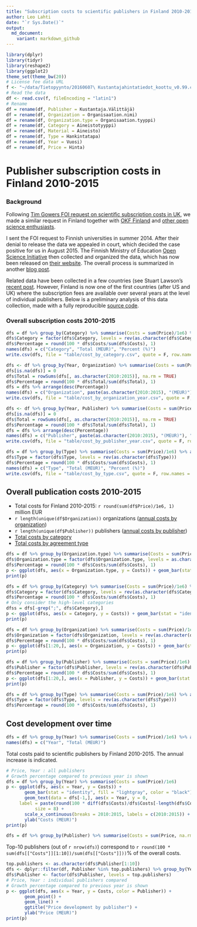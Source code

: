 ```yaml
---
title: "Subscription costs to scientific publishers in Finland 2010-2015"
author: Leo Lahti
date: "`r Sys.Date()`"
output: 
  md_document:
    variant: markdown_github
---
```



```r
library(dplyr)
library(tidyr)
library(reshape2)
library(ggplot2)
theme_set(theme_bw(20))
# License fee data URL
f <- "~/data/Tietopyynto/20160607\ Kustantajahintatiedot_koottu_v0.99.csv"
# Read the data
df <- read.csv(f, fileEncoding = "latin1")
# Rename
df = rename(df, Publisher = Kustantaja.Välittäjä)
df = rename(df, Organization = Organisaation.nimi)
df = rename(df, Organization.type = Organisaation.tyyppi)
df = rename(df, Category = Aineistotyyppi)
df = rename(df, Material = Aineisto)
df = rename(df, Type = Hankintatapa)
df = rename(df, Year = Vuosi)
df = rename(df, Price = Hinta)
```


Publisher subscription costs in Finland 2010-2015
===========


### Background

Following [Tim Gowers FOI request on scientific subscription costs in
UK](http://gowers.wordpress.com/2014/04/24/elsevier-journals-some-facts/),
we made a similar request in Finland together with [OKF
Finland](http://fi.okfn.org/wg/openscience/) and [other open science
enthusiasts](https://www.facebook.com/groups/241398182642057/permalink/411482855633588).

I sent the FOI request to Finnish universities in summer 2014. After
their denial to release the data we appealed in court, which decided
the case positive for us in August 2015. The Finnish Ministry of
Education [Open Science Initiative](http://openscience.fi) then
collected and organized the data, which has now been released on
[their website](). The overall process is summarized in another [blog
post]().

Related data have been collected in a few countries (see Stuart
Lawson's [recent
post](http://stuartlawson.org/2016/06/publicly-available-data-on-international-journal-subscription-costs).
However, Finland is now one of the first countries (after US and UK)
where the subscription fees are available over several years at the
level of individual publishers. Below is a preliminary analysis of
this data collection, made with a fully reproducible [source
code](https://github.com/antagomir/temp/blob/master/20160610/foi.Rmd).


### Overall subscription costs 2010-2015


```r
dfs = df %>% group_by(Category) %>% summarise(Costs = sum(Price)/1e6) %>% arrange(desc(Costs))
dfs$Category = factor(dfs$Category, levels = rev(as.character(dfs$Category)))
dfs$Percentage = round(100 * dfs$Costs/sum(dfs$Costs), 1)
names(dfs) = c("Category", "Total (MEUR)", "Percent (%)")
write.csv(dfs, file = "table/cost_by_category.csv", quote = F, row.names = F)

dfs <- df %>% group_by(Year, Organization) %>% summarise(Costs = sum(Price, na.rm = TRUE)/1e6) %>% arrange(Year) %>% spread(Year, Costs)
dfs[is.na(dfs)] = 0
dfs$Total = rowSums(dfs[, as.character(2010:2015)], na.rm = TRUE)
dfs$Percentage = round(100 * dfs$Total/sum(dfs$Total), 1)
dfs = dfs %>% arrange(desc(Percentage))
names(dfs) = c("Organization", paste(as.character(2010:2015), "(MEUR)"), "Total (MEUR)", "Percent (%)")
write.csv(dfs, file = "table/cost_by_organization_year.csv", quote = F, row.names = F)

dfs <- df %>% group_by(Year, Publisher) %>% summarise(Costs = sum(Price, na.rm = TRUE)/1e6) %>% arrange(Year) %>% spread(Year, Costs)
dfs[is.na(dfs)] = 0
dfs$Total = rowSums(dfs[, as.character(2010:2015)], na.rm = TRUE)
dfs$Percentage = round(100 * dfs$Total/sum(dfs$Total), 1)
dfs = dfs %>% arrange(desc(Percentage))
names(dfs) = c("Publisher", paste(as.character(2010:2015), "(MEUR)"), "Total (MEUR)", "Percent (%)")
write.csv(dfs, file = "table/cost_by_publisher_year.csv", quote = F, row.names = F)

dfs = df %>% group_by(Type) %>% summarise(Costs = sum(Price)/1e6) %>% arrange(desc(Costs))
dfs$Type = factor(dfs$Type, levels = rev(as.character(dfs$Type)))
dfs$Percentage = round(100 * dfs$Costs/sum(dfs$Costs), 1)
names(dfs) = c("Type", "Total (MEUR)", "Percent (%)")
write.csv(dfs, file = "table/cost_by_type.csv", quote = F, row.names = F)
```


## Overall publication costs 2010-2015

 * Total costs for Finland 2010-2015: `r round(sum(df$Price)/1e6, 1)` million EUR
 * `r length(unique(df$Organization))` organizations ([annual costs by organization](table/cost_by_organization_year.csv))
 * `r length(unique(df$Publisher))` publishers ([annual costs by publisher](table/cost_by_publisher_year.csv))
 * [Total costs by category](table/cost_by_category.csv)
 * [Total costs by agreement type](table/cost_by_type.csv)


```r
dfs = df %>% group_by(Organization.type) %>% summarise(Costs = sum(Price)/1e6) %>% arrange(Costs)
dfs$Organization.type = factor(dfs$Organization.type, levels = as.character(dfs$Organization.type))
dfs$Percentage = round(100 * dfs$Costs/sum(dfs$Costs), 1)
p <- ggplot(dfs, aes(x = Organization.type, y = Costs)) + geom_bar(stat = "identity", fill = "lightgray", color = "black") + ggtitle("Costs by organization type") + coord_flip() + xlab("") + ylab("Total Costs (MEUR)") + geom_text(aes(x=Organization.type, y=80, label=paste(Percentage, "%", sep = ""), hjust=ifelse(sign(Percentage)>0, 0, 0)), position = position_dodge(width=1), size = 7)
print(p)

dfs = df %>% group_by(Category) %>% summarise(Costs = sum(Price)/1e6) %>% arrange(desc(Costs))
dfs$Category = factor(dfs$Category, levels = rev(as.character(dfs$Category)))
dfs$Percentage = round(100 * dfs$Costs/sum(dfs$Costs), 1)
# Only consider the high-level categories
dfss = dfs[-grep(";", dfs$Category),]
p <- ggplot(dfss, aes(x = Category, y = Costs)) + geom_bar(stat = "identity", fill = "lightgray", color = "black") + ggtitle("Costs by category") + coord_flip() + xlab("") + ylab("Total Costs (MEUR)") + geom_text(aes(x=Category, y=35, label=paste(Percentage, "%", sep = ""), hjust=ifelse(sign(Percentage)>0, 0, 0)), position = position_dodge(width=1), size = 7)
print(p)
```




```r
dfs = df %>% group_by(Organization) %>% summarise(Costs = sum(Price)/1e6) %>% arrange(desc(Costs))
dfs$Organization = factor(dfs$Organization, levels = rev(as.character(dfs$Organization)))
dfs$Percentage = round(100 * dfs$Costs/sum(dfs$Costs), 1)
p <- ggplot(dfs[1:20,], aes(x = Organization, y = Costs)) + geom_bar(stat = "identity", fill = "lightgray", color = "black") + ggtitle("Costs by organization") + coord_flip() + xlab("") + ylab("Total Costs (MEUR)") + geom_text(aes(x=Organization, y=20, label=paste(Percentage, "%", sep = ""), hjust=ifelse(sign(Percentage)>0, 0, 0)), position = position_dodge(width=1), size = 7)
print(p)

dfs = df %>% group_by(Publisher) %>% summarise(Costs = sum(Price)/1e6) %>% arrange(desc(Costs))
dfs$Publisher = factor(dfs$Publisher, levels = rev(as.character(dfs$Publisher)))
dfs$Percentage = round(100 * dfs$Costs/sum(dfs$Costs), 1)
p <- ggplot(dfs[1:20,], aes(x = Publisher, y = Costs)) + geom_bar(stat = "identity", fill = "lightgray", color = "black") + ggtitle("Costs by publisher") + coord_flip() + xlab("") + ylab("Total Costs (MEUR)") + geom_text(aes(x=Publisher, y=32, label=paste(Percentage, "%", sep = ""), hjust=ifelse(sign(Percentage)>0, 0, 0)), position = position_dodge(width=1), size = 7)
print(p)

dfs = df %>% group_by(Type) %>% summarise(Costs = sum(Price)/1e6) %>% arrange(desc(Costs))
dfs$Type = factor(dfs$Type, levels = rev(as.character(dfs$Type)))
dfs$Percentage = round(100 * dfs$Costs/sum(dfs$Costs), 1)
```



## Cost development over time

```r
dfs = df %>% group_by(Year) %>% summarise(Costs = sum(Price)/1e6) %>% arrange(desc(Year))
names(dfs) = c("Year", "Total (MEUR)")
```

Total costs paid to scientific publishers by Finland 2010-2015. The annual increase is indicated.


```r
# Price, Year : all publishers
# Growth percentage compared to previous year is shown
dfs = df %>% group_by(Year) %>% summarise(Costs = sum(Price)/1e6) 
p <- ggplot(dfs, aes(x = Year, y = Costs)) +
       geom_bar(stat = "identity", fill = "lightgray", color = "black") + ggtitle("Total costs for Finland") +
       geom_text(data = dfs[-1,], aes(x = Year, y = 0,
     label = paste(round(100 * diff(dfs$Costs)/dfs$Costs[-length(dfs$Costs)], 1), "%", sep = "")   ),
     	   size = 8) +
       scale_x_continuous(breaks = 2010:2015, labels = c(2010:2015)) + 
       ylab("Costs (MEUR)")
print(p)

dfs = df %>% group_by(Publisher) %>% summarise(Costs = sum(Price, na.rm = TRUE)) %>% arrange(desc(Costs))
```


Top-10 publishers (out of `r nrow(dfs)`) correspond to `r round(100 * sum(dfs[["Costs"]][1:10])/sum(dfs[["Costs"]]))`% of the overall costs.

```r
top.publishers <- as.character(dfs$Publisher[1:10])
dfs <- dplyr::filter(df, Publisher %in% top.publishers) %>% group_by(Year, Publisher) %>% summarise(Costs = sum(Price)/1e6) %>% arrange(Year)
dfs$Publisher <- factor(dfs$Publisher, levels = top.publishers)
# Price, Year : individual publishers compared
# Growth percentage compared to previous year is shown
p <- ggplot(dfs, aes(x = Year, y = Costs, color = Publisher)) +
       geom_point() +
       geom_line() +       
       ggtitle("Price development by publisher") +
       ylab("Price (MEUR)") 
print(p)
```







